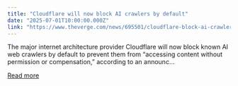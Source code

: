 ```yaml
---
title: "Cloudflare will now block AI crawlers by default"
date: "2025-07-01T10:00:00.000Z"
link: "https://www.theverge.com/news/695501/cloudflare-block-ai-crawlers-default"
---
```


The major internet architecture provider Cloudflare will now block known AI web crawlers by default to prevent them from “accessing content without permission or compensation,” according to an announc...

[Read more](https://www.theverge.com/news/695501/cloudflare-block-ai-crawlers-default)
